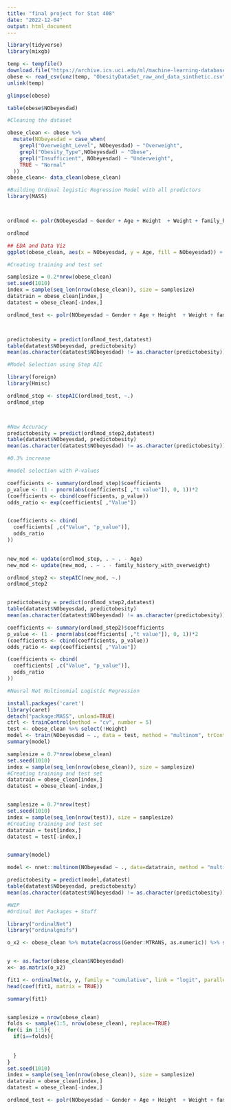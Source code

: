 ```yaml
---
title: "final project for Stat 408"
date: "2022-12-04"
output: html_document
---
```


```r
library(tidyverse)
library(mixgb)

temp <- tempfile()
download.file("https://archive.ics.uci.edu/ml/machine-learning-databases/00544/ObesityDataSet_raw_and_data_sinthetic%20(2).zip",temp)
obese <- read_csv(unz(temp, "ObesityDataSet_raw_and_data_sinthetic.csv"))
unlink(temp)

glimpse(obese)

table(obese$NObeyesdad)
```


```r
#Cleaning the dataset

obese_clean <- obese %>% 
  mutate(NObeyesdad = case_when(
    grepl("Overweight_Level", NObeyesdad) ~ "Overweight",
    grepl("Obesity_Type",NObeyesdad) ~ "Obese",
    grepl("Insufficient", NObeyesdad) ~ "Underweight",
    TRUE ~ "Normal"
  ))
obese_clean<- data_clean(obese_clean)
```


```r
#Building Ordinal logistic Regression Model with all predictors
library(MASS)



ordlmod <- polr(NObeyesdad ~ Gender + Age + Height  + Weight + family_history_with_overweight + FAVC + FCVC + NCP + CAEC + SMOKE + CH2O + SCC + FAF + TUE + CALC + MTRANS, data = obese_clean, Hess=TRUE)

ordlmod
```


```r
## EDA and Data Viz
ggplot(obese_clean, aes(x = NObeyesdad, y = Age, fill = NObeyesdad)) +   geom_boxplot(size = .75) +   facet_grid(MTRANS ~ Gender, margins = FALSE) +   theme(axis.text.x = element_text(angle = 45, hjust = 1, vjust = 1))
```


```r
#Creating training and test set

samplesize = 0.2*nrow(obese_clean)
set.seed(1010)
index = sample(seq_len(nrow(obese_clean)), size = samplesize)
datatrain = obese_clean[index,]
datatest = obese_clean[-index,]

ordlmod_test <- polr(NObeyesdad ~ Gender + Age + Height  + Weight + family_history_with_overweight + FAVC + FCVC + NCP + CAEC + SMOKE + CH2O + SCC + FAF + TUE + CALC + MTRANS, data = datatrain, Hess=TRUE)



predictobesity = predict(ordlmod_test,datatest)
table(datatest$NObeyesdad, predictobesity)
mean(as.character(datatest$NObeyesdad) != as.character(predictobesity))
```



```r
#Model Selection using Step AIC

library(foreign)
library(Hmisc)

ordlmod_step <- stepAIC(ordlmod_test, ~.)
ordlmod_step



#New Accuracy
predictobesity = predict(ordlmod_step2,datatest)
table(datatest$NObeyesdad, predictobesity)
mean(as.character(datatest$NObeyesdad) != as.character(predictobesity))

#0.3% increase
```
```r
#model selection with P-values

coefficients <- summary(ordlmod_step)$coefficients
p_value <- (1 - pnorm(abs(coefficients[ ,"t value"]), 0, 1))*2
(coefficients <- cbind(coefficients, p_value))
odds_ratio <- exp(coefficients[ ,"Value"])


(coefficients <- cbind(
  coefficients[ ,c("Value", "p_value")],
  odds_ratio
))
 
```


```r
new_mod <- update(ordlmod_step, . ~ . - Age)
new_mod <- update(new_mod, . ~ . - family_history_with_overweight)

ordlmod_step2 <- stepAIC(new_mod, ~.)
ordlmod_step2


predictobesity = predict(ordlmod_step2,datatest)
table(datatest$NObeyesdad, predictobesity)
mean(as.character(datatest$NObeyesdad) != as.character(predictobesity))

```

```r
coefficients <- summary(ordlmod_step2)$coefficients
p_value <- (1 - pnorm(abs(coefficients[ ,"t value"]), 0, 1))*2
(coefficients <- cbind(coefficients, p_value))
odds_ratio <- exp(coefficients[ ,"Value"])

(coefficients <- cbind(
  coefficients[ ,c("Value", "p_value")],
  odds_ratio
))
```




```r
#Neural Net Multinomial Logistic Regression

install.packages('caret')
library(caret)
detach("package:MASS", unload=TRUE)
ctrl <- trainControl(method = "cv", number = 5)
test <- obese_clean %>% select(!Height)
model <- train(NObeyesdad ~ ., data = test, method = "multinom", trControl = ctrl)
summary(model)

```


```r

samplesize = 0.7*nrow(obese_clean)
set.seed(1010)
index = sample(seq_len(nrow(obese_clean)), size = samplesize)
#Creating training and test set
datatrain = obese_clean[index,]
datatest = obese_clean[-index,]


samplesize = 0.7*nrow(test)
set.seed(1010)
index = sample(seq_len(nrow(test)), size = samplesize)
#Creating training and test set
datatrain = test[index,]
datatest = test[-index,]


summary(model)

model <- nnet::multinom(NObeyesdad ~ ., data=datatrain, method = "multinom", maxit=100)

predictobesity = predict(model,datatest)
table(datatest$NObeyesdad, predictobesity)
mean(as.character(datatest$NObeyesdad) != as.character(predictobesity))

```

```r
#WIP
#Ordinal Net Packages + Stuff

library("ordinalNet")
library("ordinalgmifs")

o_x2 <- obese_clean %>% mutate(across(Gender:MTRANS, as.numeric)) %>% select(!NObeyesdad)


y <- as.factor(obese_clean$NObeyesdad)
x<- as.matrix(o_x2)

fit1 <- ordinalNet(x, y, family = "cumulative", link = "logit", parallelTerms = TRUE, nonparallelTerms = FALSE)
head(coef(fit1, matrix = TRUE))

summary(fit1)



```

```r


samplesize = nrow(obese_clean)
folds <- sample(1:5, nrow(obese_clean), replace=TRUE)
for(i in 1:5){
  if(i==folds){
    
    
  }
}
set.seed(1010)
index = sample(seq_len(nrow(obese_clean)), size = samplesize)
datatrain = obese_clean[index,]
datatest = obese_clean[-index,]

ordlmod_test <- polr(NObeyesdad ~ Gender + Age + Height  + Weight + family_history_with_overweight + FAVC + FCVC + NCP + CAEC + SMOKE + CH2O + SCC + FAF + TUE + CALC + MTRANS, data = datatrain, Hess=TRUE)

```




